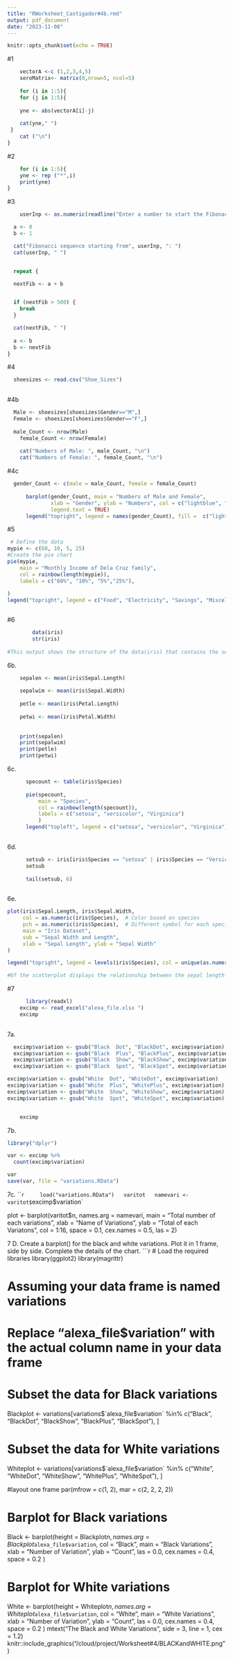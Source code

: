 ```yaml
---
title: "RWorksheet_Castigador#4b.rmd"
output: pdf_document
date: "2023-11-08"
---
```


```r
knitr::opts_chunk$set(echo = TRUE)
```

#1
```r
    vectorA <-c (1,2,3,4,5)
    seroMatrix<- matrix(0,nrow=5, ncol=5)
    
    for (i in 1:5){
    for (j in 1:5){
    
    yne <- abs(vectorA[i]-j)
    
    cat(yne," ")
 }
    cat ("\n")
}    
```
#2 
``` r
    for (i in 1:5){
    yne <- rep ("*",i)
    print(yne)
}
```     
#3
``` r
    userInp <- as.numeric(readline("Enter a number to start the Fibonacci sequence: "))

  a <- 0
  b <- 1

  cat("Fibonacci sequence starting from", userInp, ": ")
  cat(userInp, " ")


  repeat {

  nextFib <- a + b


  if (nextFib > 500) {
    break
  }

  cat(nextFib, " ")
  
  a <- b
  b <- nextFib
}
```
#4 
``` r
 
  shoesizes <- read.csv("Shoe_Sizes")
  
```

#4b
``` r
  Male <- shoesizes[shoesizes$Gender=="M",]
  Female <- shoesizes[shoesizes$Gender=="F",]
  
  male_Count <- nrow(Male)
    female_Count <- nrow(Female)
   
    cat("Numbers of Male: ", male_Count, "\n")
    cat("Numbers of Female: ", female_Count, "\n")
```    
#4c
``` r
  gender_Count <- c(male = male_Count, female = female_Count)
     
      barplot(gender_Count, main = "Numbers of Male and Female",
              xlab = "Gender", ylab = "Numbers", col = c("lightblue", "pink"),
              legend.text = TRUE)
      legend("topright", legend = names(gender_Count), fill =  c("lightblue", "pink"))
```      
      
#5
``` r
 # Define the data
mypie <- c(60, 10, 5, 25)
#Create the pie chart
pie(mypie, 
    main = "Monthly Income of Dela Cruz family",
    col = rainbow(length(mypie)),
    labels = c("60%", "10%", "5%","25%"),
    
)
legend("topright", legend = c("Food", "Electricity", "Savings", "Miscellaneous"), fill = rainbow(length(mypie)))



```
#6
```r
        data(iris)
        str(iris)
        
#This output shows the structure of the data(iris) that contains the sepal length, sepal width, petal length, petal width, and species, including the objects and variables.
```
6b.
```r

    sepalen <- mean(iris$Sepal.Length)
    
    sepalwim <- mean(iris$Sepal.Width)
   
    petle <- mean(iris$Petal.Length)
    
    petwi <- mean(iris$Petal.Width)
    
    
    print(sepalen)
    print(sepalwim)
    print(petle)
    print(petwi)
```
6c.
```r

      specount <- table(iris$Species)
      
      pie(specount,
          main = "Species",
          col = rainbow(length(specount)),
          labels = c("setosa", "versicolor", "Virginica")
          )
      legend("topleft", legend = c("setosa", "versicolor", "Virginica"), fill = rainbow(length(specount)))
          
```
6d.
```r
      
      setsub <- iris[iris$Species == "setosa" | iris$Species == "Versicolor" | iris$Species == "virginica", ]
      setsub
      
      tail(setsub, 6)
      
```
6e.
```r
    
plot(iris$Sepal.Length, iris$Sepal.Width, 
     col = as.numeric(iris$Species),  # Color based on species
     pch = as.numeric(iris$Species),  # Different symbol for each species
     main = "Iris Dataset",
     sub = "Sepal Width and Length",
     xlab = "Sepal Length", ylab = "Sepal Width"
)

legend("topright", legend = levels(iris$Species), col = unique(as.numeric(iris$Species)), pch = unique(as.numeric(iris$Species)))

#6f the scatterplot displays the relationship between the sepal length and width.

```
   

#7
```r
      library(readxl)
    excimp <- read_excel("alexa_file.xlsx ")
    excimp  
    
```
7a.
```r
  excimp$variation <- gsub("Black  Dot", "BlackDot", excimp$variation)
  excimp$variation <- gsub("Black  Plus", "BlackPlus", excimp$variation)
  excimp$variation <- gsub("Black  Show", "BlackShow", excimp$variation)
  excimp$variation <- gsub("Black  Spot", "BlackSpot", excimp$variation)

excimp$variation <- gsub("White  Dot", "WhiteDot", excimp$variation)
excimp$variation <- gsub("White  Plus", "WhitePlus", excimp$variation)
excimp$variation <- gsub("White  Show", "WhiteShow", excimp$variation)
excimp$variation <- gsub("White  Spot", "WhiteSpot", excimp$variation)


    excimp
```
7b.
```r
library("dplyr")

var <- excimp %>% 
  count(excimp$variation)

var
save(var, file = "variations.RData")
```
7c.
```r
    load("variations.RData")
  varitot
  namevari <- varitot$`excimp$variation`

  plot <- barplot(varitot$n,
                     names.arg = namevari,
                     main = "Total number of each variations",
                     xlab = "Name of Variations",
                     ylab = "Total of each Variatons",
                     col = 1:16,
                     space = 0.1,
                     cex.names = 0.5,
                     las = 2)

7 D. Create a barplot() for the black and white variations. Plot it in 1 frame, side by
side. Complete the details of the chart.
```r
# Load the required libraries
library(ggplot2)
library(magrittr)

# Assuming your data frame is named variations
# Replace "alexa_file$variation" with the actual column name in your data frame

# Subset the data for Black variations
Blackplot <- variations[variations$`alexa_file$variation` %in% c("Black", "BlackDot", "BlackShow", "BlackPlus", "BlackSpot"), ]

# Subset the data for White variations
Whiteplot <- variations[variations$`alexa_file$variation` %in% c("White", "WhiteDot", "WhiteShow", "WhitePlus", "WhiteSpot"), ]

#layout one frame
par(mfrow = c(1, 2), mar = c(2, 2, 2, 2))

# Barplot for Black variations
Black <- barplot(height = Blackplot$n,
                 names.arg = Blackplot$`alexa_file$variation`,
                 col = "Black",
                 main = "Black Variations",
                 xlab = "Number of Variation",
                 ylab = "Count",
                 las = 0.0,
                 cex.names = 0.4,
                 space = 0.2
)

# Barplot for White variations
White <- barplot(height = Whiteplot$n,
                 names.arg = Whiteplot$`alexa_file$variation`,
                 col = "White",
                 main = "White Variations",
                 xlab = "Number of Variation",
                 ylab = "Count",
                 las = 0.0,
                 cex.names = 0.4,
                 space = 0.2
)
mtext("The Black and White Variations", side = 3, line = 1, cex = 1.2)
knitr::include_graphics("/cloud/project/Worksheet#4/BLACKandWHITE.png")
